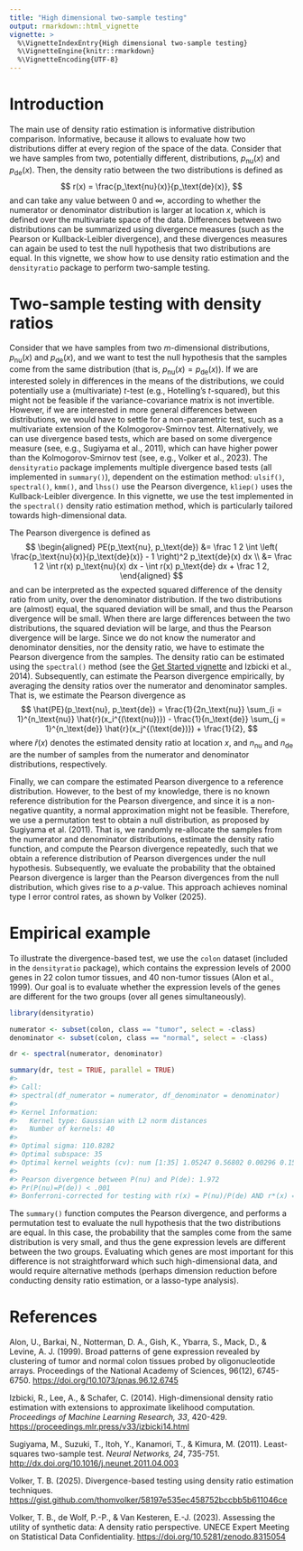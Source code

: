 ```yaml
---
title: "High dimensional two-sample testing"
output: rmarkdown::html_vignette
vignette: >
  %\VignetteIndexEntry{High dimensional two-sample testing}
  %\VignetteEngine{knitr::rmarkdown}
  %\VignetteEncoding{UTF-8}
---
```




# Introduction

The main use of density ratio estimation is informative distribution comparison.
Informative, because it allows to evaluate how two distributions differ at every region of the space of the data.
Consider that we have samples from two, potentially different, distributions, $p_\text{nu}(x)$ and $p_\text{de}(x)$.
Then, the density ratio between the two distributions is defined as
$$
r(x) = \frac{p_\text{nu}(x)}{p_\text{de}(x)},
$$
and can take any value between $0$ and $\infty$, according to whether the numerator or denominator distribution is larger at location $x$, which is defined over the multivariate space of the data.
Differences between two distributions can be summarized using divergence measures (such as the Pearson or Kullback-Leibler divergence), and these divergences measures can again be used to test the null hypothesis that two distributions are equal.
In this vignette, we show how to use density ratio estimation and the `densityratio` package to perform two-sample testing.

# Two-sample testing with density ratios

Consider that we have samples from two $m$-dimensional distributions, $p_\text{nu}(x)$ and $p_\text{de}(x)$, and we want to test the null hypothesis that the samples come from the same distribution (that is, $p_\text{nu}(x) = p_\text{de}(x)$).
If we are interested solely in differences in the means of the distributions, we could potentially use a (multivariate) $t$-test (e.g., Hotelling's $t$-squared), but this might not be feasible if the variance-covariance matrix is not invertible.
However, if we are interested in more general differences between distributions, we would have to settle for a non-parametric test, such as a multivariate extension of the Kolmogorov-Smirnov test.
Alternatively, we can use divergence based tests, which are based on some divergence measure (see, e.g., Sugiyama et al., 2011), which can have higher power than the Kolmogorov-Smirnov test (see, e.g., Volker et al., 2023).
The `densityratio` package implements multiple divergence based tests (all implemented in `summary()`), dependent on the estimation method: `ulsif()`, `spectral()`, `kmm()`, and `lhss()` use the Pearson divergence, `kliep()` uses the Kullback-Leibler divergence.
In this vignette, we use the test implemented in the `spectral()` density ratio estimation method, which is particularly tailored towards high-dimensional data.

The Pearson divergence is defined as
$$
\begin{aligned}
PE(p_\text{nu}, p_\text{de}) &= \frac 1 2 \int \left( \frac{p_\text{nu}(x)}{p_\text{de}(x)} - 1 \right)^2 p_\text{de}(x) dx \\
&= \frac 1 2 \int r(x) p_\text{nu}(x) dx - \int r(x) p_\text{de} dx + \frac 1 2,
\end{aligned}
$$
and can be interpreted as the expected squared difference of the density ratio from unity, over the denominator distribution.
If the two distributions are (almost) equal, the squared deviation will be small, and thus the Pearson divergence will be small.
When there are large differences between the two distributions, the squared deviation will be large, and thus the Pearson divergence will be large.
Since we do not know the numerator and denominator densities, nor the density ratio, we have to estimate the Pearson divergence from the samples.
The density ratio can be estimated using the `spectral()` method (see the [Get Started vignette](https://thomvolker.github.io/densityratio/articles/densityratio.html) and Izbicki et al., 2014).
Subsequently, can estimate the Pearson divergence empirically, by averaging the density ratios over the numerator and denominator samples.
That is, we estimate the Pearson divergence as
$$
\hat{PE}(p_\text{nu}, p_\text{de}) =
\frac{1}{2n_\text{nu}} \sum_{i = 1}^{n_\text{nu}} \hat{r}(x_i^{(\text{nu})}) - \frac{1}{n_\text{de}} \sum_{j = 1}^{n_\text{de}} \hat{r}(x_j^{(\text{de})}) + \frac{1}{2},
$$
where $\hat{r}(x)$ denotes the estimated density ratio at location $x$, and $n_\text{nu}$ and $n_\text{de}$ are the number of samples from the numerator and denominator distributions, respectively.

Finally, we can compare the estimated Pearson divergence to a reference distribution.
However, to the best of my knowledge, there is no known reference distribution for the Pearson divergence, and since it is a non-negative quantity, a normal approximation might not be feasible.
Therefore, we use a permutation test to obtain a null distribution, as proposed by Sugiyama et al. (2011).
That is, we randomly re-allocate the samples from the numerator and denominator distributions, estimate the density ratio function, and compute the Pearson divergence repeatedly, such that we obtain a reference distribution of Pearson divergences under the null hypothesis.
Subsequently, we evaluate the probability that the obtained Pearson divergence is larger than the Pearson divergences from the null distribution, which gives rise to a $p$-value.
This approach achieves nominal type I error control rates, as shown by Volker (2025).

# Empirical example

To illustrate the divergence-based test, we use the `colon` dataset (included in the `densityratio` package), which contains the expression levels of 2000 genes in 22 colon tumor tissues, and 40 non-tumor tissues (Alon et al., 1999).
Our goal is to evaluate whether the expression levels of the genes are different for the two groups (over all genes simultaneously).


``` r
library(densityratio)

numerator <- subset(colon, class == "tumor", select = -class)
denominator <- subset(colon, class == "normal", select = -class)

dr <- spectral(numerator, denominator)

summary(dr, test = TRUE, parallel = TRUE)
#> 
#> Call:
#> spectral(df_numerator = numerator, df_denominator = denominator)
#> 
#> Kernel Information:
#>   Kernel type: Gaussian with L2 norm distances
#>   Number of kernels: 40
#> 
#> Optimal sigma: 110.8282
#> Optimal subspace: 35
#> Optimal kernel weights (cv): num [1:35] 1.05247 0.56802 0.00296 0.15847 -0.24053 ...
#>  
#> Pearson divergence between P(nu) and P(de): 1.972
#> Pr(P(nu)=P(de)) < .001
#> Bonferroni-corrected for testing with r(x) = P(nu)/P(de) AND r*(x) = P(de)/P(nu).
```
The `summary()` function computes the Pearson divergence, and performs a permutation test to evaluate the null hypothesis that the two distributions are equal.
In this case, the probability that the samples come from the same distribution is very small, and thus the gene expression levels are different between the two groups.
Evaluating which genes are most important for this difference is not straightforward which such high-dimensional data, and would require alternative methods (perhaps dimension reduction before conducting density ratio estimation, or a lasso-type analysis).


# References

Alon, U., Barkai, N., Notterman, D. A., Gish, K., Ybarra, S., Mack, D., & Levine, A. J. (1999). Broad patterns of gene expression revealed by clustering of tumor and normal colon tissues probed by oligonucleotide arrays. Proceedings of the National Academy of Sciences, 96(12), 6745-6750. <https://doi.org/10.1073/pnas.96.12.6745>

Izbicki, R., Lee, A., & Schafer, C. (2014). High-dimensional density ratio estimation with extensions to approximate likelihood computation. *Proceedings of Machine Learning Research, 33*, 420-429. <https://proceedings.mlr.press/v33/izbicki14.html>

Sugiyama, M., Suzuki, T., Itoh, Y., Kanamori, T., & Kimura, M. (2011). Least-squares two-sample test. *Neural Networks, 24*, 735-751. <http://dx.doi.org/10.1016/j.neunet.2011.04.003>

Volker, T. B. (2025). Divergence-based testing using density ratio estimation techniques. <https://gist.github.com/thomvolker/58197e535ec458752bccbb5b611046ce>

Volker, T. B., de Wolf, P.-P., & Van Kesteren, E.-J. (2023). Assessing the utility of synthetic data: A density ratio perspective. UNECE Expert Meeting on Statistical Data Confidentiality. <https://doi.org/10.5281/zenodo.8315054>
